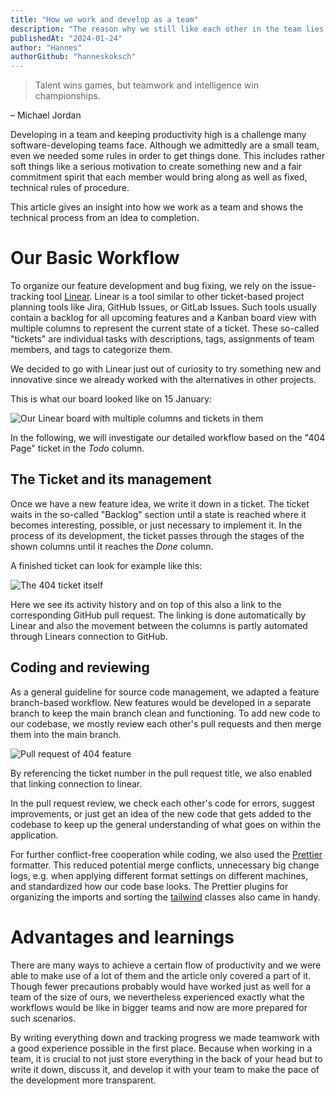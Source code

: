 ```yaml
---
title: "How we work and develop as a team"
description: "The reason why we still like each other in the team lies in its coordination"
publishedAt: "2024-01-24"
author: "Hannes"
authorGithub: "hanneskoksch"
---
```


> Talent wins games, but teamwork and intelligence win championships.

– Michael Jordan

Developing in a team and keeping productivity high is a challenge many software-developing teams face. Although we admittedly are a  small team, even we needed some rules in order to get things done. This includes rather soft things like a serious motivation to create something new and a fair commitment spirit that each member would bring along as well as fixed, technical rules of procedure. 

This article gives an insight into how we work as a team and shows the technical process from an idea to completion. 

# Our Basic Workflow

To organize our feature development and bug fixing, we rely on the issue-tracking tool [Linear](https://linear.app/). Linear is a tool similar to other ticket-based project planning tools like Jira, GitHub Issues, or GitLab Issues. Such tools usually contain a backlog for all upcoming features and a Kanban board view with multiple columns to represent the current state of a ticket. These so-called "tickets" are individual tasks with descriptions, tags, assignments of team members, and tags to categorize them. 

We decided to go with Linear just out of curiosity to try something new and innovative since we already worked with the alternatives in other projects.

This is what our board looked like on 15 January:

![Our Linear board with multiple columns and tickets in them](/images/blog/How-we-work-and-develop-as-a-team/Linear-board.png)

In the following, we will investigate our detailed workflow based on the "404 Page" ticket in the *Todo* column.

## The Ticket and its management

Once we have a new feature idea, we write it down in a ticket. The ticket waits in the so-called "Backlog" section until a state is reached where it becomes interesting, possible, or just necessary to implement it. In the process of its development, the ticket passes through the stages of the shown columns until it reaches the *Done* column. 

A finished ticket can look for example like this:

![The 404 ticket itself](/images/blog/How-we-work-and-develop-as-a-team/Ticket-404-page.png)

Here we see its activity history and on top of this also a link to the corresponding GitHub pull request. The linking is done automatically by Linear and also the movement between the columns is partly automated through Linears connection to GitHub. 

## Coding and reviewing

As a general guideline for source code management, we adapted a feature branch-based workflow. New features would be developed in a separate branch to keep the main branch clean and functioning. To add new code to our codebase, we mostly review each other's pull requests and then merge them into the main branch. 

![Pull request of 404 feature](/images/blog/How-we-work-and-develop-as-a-team/Pull-request-404.png)

By referencing the ticket number in the pull request title, we also enabled that linking connection to linear.

In the pull request review, we check each other's code for errors, suggest improvements, or just get an idea of the new code that gets added to the codebase to keep up the general understanding of what goes on within the application.

For further conflict-free cooperation while coding, we also used the [Prettier](https://prettier.io/) formatter. This reduced potential merge conflicts, unnecessary big change logs, e.g. when applying different format settings on different machines, and standardized how our code base looks. The Prettier plugins for organizing the imports and sorting the [tailwind](https://tailwindcss.com/) classes also came in handy. 

# Advantages and learnings

There are many ways to achieve a certain flow of productivity and we were able to make use of a lot of them and the article only covered a part of it. 
Though fewer precautions probably would have worked just as well for a team of the size of ours, we nevertheless experienced exactly what the workflows would be like in bigger teams and now are more prepared for such scenarios. 

By writing everything down and tracking progress we made teamwork with a good experience possible in the first place. Because when working in a team, it is crucial to not just store everything in the back of your head but to write it down, discuss it, and develop it with your team to make the pace of the development more transparent.

